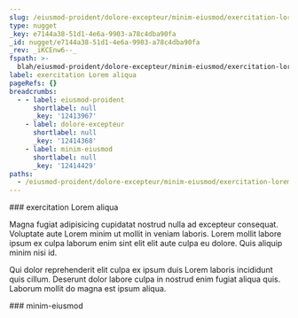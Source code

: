 ```yaml
---
slug: /eiusmod-proident/dolore-excepteur/minim-eiusmod/exercitation-lorem-aliqua
type: nugget
_key: e7144a38-51d1-4e6a-9903-a78c4dba90fa
_id: nugget/e7144a38-51d1-4e6a-9903-a78c4dba90fa
_rev: _iKCEnw6--_
fspath: >-
  blah/eiusmod-proident/dolore-excepteur/minim-eiusmod/exercitation-lorem-aliqua.md
label: exercitation Lorem aliqua
pageRefs: {}
breadcrumbs:
  - - label: eiusmod-proident
      shortlabel: null
      _key: '12413967'
    - label: dolore-excepteur
      shortlabel: null
      _key: '12414368'
    - label: minim-eiusmod
      shortlabel: null
      _key: '12414429'
paths:
  - /eiusmod-proident/dolore-excepteur/minim-eiusmod/exercitation-lorem-aliqua
---
```


<NuggetArea>
<Nugget slug="/eiusmod-proident/dolore-excepteur/minim-eiusmod/exercitation-lorem-aliqua" type="nugget" _key="e7144a38-51d1-4e6a-9903-a78c4dba90fa" _id="nugget/e7144a38-51d1-4e6a-9903-a78c4dba90fa" _rev="_iKCEnw6--_" fspath="blah/eiusmod-proident/dolore-excepteur/minim-eiusmod/exercitation-lorem-aliqua.md" label="exercitation Lorem aliqua" paths="/eiusmod-proident/dolore-excepteur/minim-eiusmod/exercitation-lorem-aliqua">
<NuggetBody>
### exercitation Lorem aliqua

Magna fugiat adipisicing cupidatat nostrud nulla ad excepteur consequat. Voluptate aute Lorem minim ut mollit in veniam laboris. Lorem mollit labore ipsum ex culpa laborum enim sint elit elit aute culpa eu dolore. Quis aliquip minim nisi id.

Qui dolor reprehenderit elit culpa ex ipsum duis Lorem laboris incididunt quis cillum. Deserunt dolor labore culpa in nostrud enim fugiat aliqua quis. Laborum mollit do magna est ipsum aliqua.

</NuggetBody>
<Breadcrumbs>
<Crumbs>
<Crumb _key="12413967" label="eiusmod-proident" /><Crumb _key="12414368" label="dolore-excepteur" /><Crumb _key="12414429" label="minim-eiusmod" />
</Crumbs>
</Breadcrumbs>
</Nugget>

<NuggetsInbound>
</NuggetsInbound>
<NuggetsOutbound>
</NuggetsOutbound>
</NuggetArea>
<PassagesInbound>
<Passage direction="inbound" type="passage" _key="12414429" _id="passage/12414429" _rev="_iKCEnw2--_" label="minim-eiusmod" passage="minim-eiusmod" fspath="blah/eiusmod-proident/dolore-excepteur/minim-eiusmod" paths="/eiusmod-proident/dolore-excepteur/minim-eiusmod" slug="/eiusmod-proident/dolore-excepteur/minim-eiusmod">
<NuggetBody>
### minim-eiusmod

</NuggetBody>
<Breadcrumbs>
<Crumbs>
<Crumb _key="12413967" label="eiusmod-proident" /><Crumb _key="12414368" label="dolore-excepteur" />
</Crumbs>
</Breadcrumbs>
</Passage>

</PassagesInbound>
<PassagesOutbound>
</PassagesOutbound>
